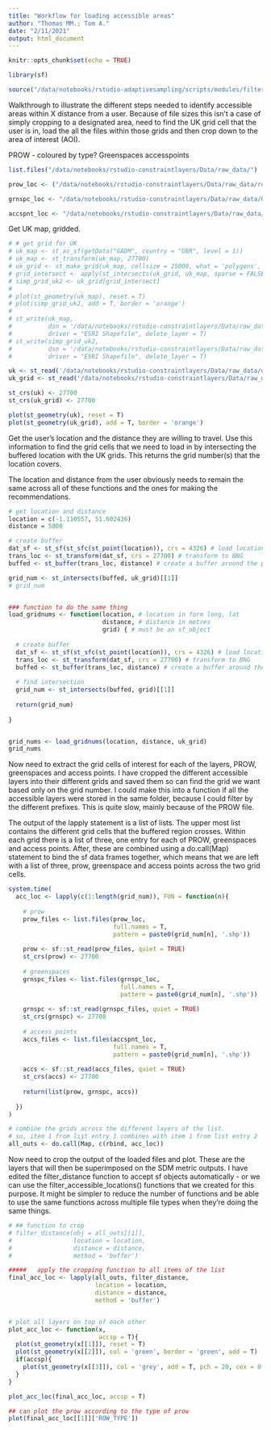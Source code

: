 ```yaml
---
title: "Workflow for loading accessible areas"
author: "Thomas MM.; Tom A."
date: "2/11/2021"
output: html_document
---
```


```r
knitr::opts_chunk$set(echo = TRUE)

library(sf)

source("/data/notebooks/rstudio-adaptivesampling/scripts/modules/filter_distance.R")


```


Walkthrough to illustrate the different steps needed to identify accessible areas within X distance from a user. Because of file sizes this isn't a case of simply cropping to a designated area, need to find the UK grid cell that the user is in, load the all the files within those grids and then crop down to the area of interest (AOI).

PROW - coloured by type?
Greenspaces
accesspoints

```r

list.files("/data/notebooks/rstudio-constraintlayers/Data/raw_data/")

prow_loc <- ("/data/notebooks/rstudio-constraintlayers/Data/raw_data/rowmaps_footpathbridleway/rowmaps_footpathbridleway/gridded_data")

grnspc_loc <- "/data/notebooks/rstudio-constraintlayers/Data/raw_data/OS_greenspaces/OS Open Greenspace (ESRI Shape File) GB/data/gridded_greenspace_data/"

accspnt_loc <- "/data/notebooks/rstudio-constraintlayers/Data/raw_data/OS_greenspaces/OS Open Greenspace (ESRI Shape File) GB/data/gridded_accesspoint_data/"

```


Get UK map, gridded.

```r

# # get grid for UK
# uk_map <- st_as_sf(getData("GADM", country = "GBR", level = 1))
# uk_map <- st_transform(uk_map, 27700)
# uk_grid <- st_make_grid(uk_map, cellsize = 25000, what = 'polygons', square=TRUE)
# grid_intersect <- apply(st_intersects(uk_grid, uk_map, sparse = FALSE), 1, any)
# simp_grid_uk2 <- uk_grid[grid_intersect]
# 
# plot(st_geometry(uk_map), reset = T)
# plot(simp_grid_uk2, add = T, border = 'orange')
# 
# st_write(uk_map,
#          dsn = '/data/notebooks/rstudio-constraintlayers/Data/raw_data/uk_map.shp',
#          driver = "ESRI Shapefile", delete_layer = T)
# st_write(simp_grid_uk2,
#          dsn = '/data/notebooks/rstudio-constraintlayers/Data/raw_data/uk_grid_25km.shp',
#          driver = "ESRI Shapefile", delete_layer = T)

uk <- st_read('/data/notebooks/rstudio-constraintlayers/Data/raw_data/uk_map.shp')
uk_grid <- st_read('/data/notebooks/rstudio-constraintlayers/Data/raw_data/uk_grid_25km.shp')

st_crs(uk) <- 27700
st_crs(uk_grid) <- 27700

plot(st_geometry(uk), reset = T)
plot(st_geometry(uk_grid), add = T, border = 'orange')

```

Get the user's location and the distance they are willing to travel. Use this information to find the grid cells that we need to load in by intersecting the buffered location with the UK grids. This returns the grid number(s) that the location covers.

The location and distance from the user obviously needs to remain the same across all of these functions and the ones for making the recommendations.

```r

# get location and distance
location = c(-1.110557, 51.602436)
distance = 5000

# create buffer
dat_sf <- st_sf(st_sfc(st_point(location)), crs = 4326) # load location points, convert to spatial lat/lon
trans_loc <- st_transform(dat_sf, crs = 27700) # transform to BNG
buffed <- st_buffer(trans_loc, distance) # create a buffer around the point

grid_num <- st_intersects(buffed, uk_grid)[[1]]
# grid_num


### function to do the same thing
load_gridnums <- function(location, # location in form long, lat
                          distance, # distance in metres
                          grid) { # must be an sf_object
  
  # create buffer
  dat_sf <- st_sf(st_sfc(st_point(location)), crs = 4326) # load location points, convert to spatial lat/lon
  trans_loc <- st_transform(dat_sf, crs = 27700) # transform to BNG
  buffed <- st_buffer(trans_loc, distance) # create a buffer around the point
  
  # find intersection
  grid_num <- st_intersects(buffed, grid)[[1]]
  
  return(grid_num)
  
}


grid_nums <- load_gridnums(location, distance, uk_grid)
grid_nums

```


Now need to extract the grid cells of interest for each of the layers, PROW, greenspaces and access points. I have cropped the different accessible layers into their different grids and saved them so can find the grid we want based only on the grid number. I could make this into a function if all the accessible layers were stored in the same folder, because I could filter by the different prefixes. This is quite slow, mainly because of the PROW file. 

The output of the lapply statement is a list of lists. The upper most list contains the different grid cells that the buffered region crosses. Within each grid there is a list of three, one entry for each of PROW, greenspaces and access points. After, these are combined using a do.call(Map) statement to bind the sf data frames together, which means that we are left with a list of three, prow, greenspace and access points across the two grid cells.

```r

system.time(
  acc_loc <- lapply(c(1:length(grid_num)), FUN = function(n){
    
    # prow
    prow_files <- list.files(prow_loc, 
                             full.names = T,
                             pattern = paste0(grid_num[n], '.shp'))
    
    prow <- sf::st_read(prow_files, quiet = TRUE)
    st_crs(prow) <- 27700
    
    # greenspaces
    grnspc_files <- list.files(grnspc_loc, 
                               full.names = T,
                               pattern = paste0(grid_num[n], '.shp'))
    
    grnspc <- sf::st_read(grnspc_files, quiet = TRUE)
    st_crs(grnspc) <- 27700
    
    # access points
    accs_files <- list.files(accspnt_loc, 
                             full.names = T,
                             pattern = paste0(grid_num[n], '.shp'))
    
    accs <- sf::st_read(accs_files, quiet = TRUE)
    st_crs(accs) <- 27700
    
    return(list(prow, grnspc, accs))
    
  })
)

# combine the grids across the different layers of the list.
# so, item 1 from list entry 1 combines with item 1 from list entry 2
all_outs <- do.call(Map, c(rbind, acc_loc))

```


Now need to crop the output of the loaded files and plot. These are the layers that will then be superimposed on the SDM metric outputs. I have edited the filter_distance function to accept sf objects automatically - or we can use the filter_accessible_locations() functions that we created for this purpose. It might be simpler to reduce the number of functions and be able to use the same functions across multiple file types when they're doing the same things. 

```r

# ## function to crop
# filter_distance(obj = all_outs[[1]],
#                 location = location,
#                 distance = distance,
#                 method = 'buffer')

#####   apply the cropping function to all items of the list 
final_acc_loc <- lapply(all_outs, filter_distance,
                        location = location,
                        distance = distance,
                        method = 'buffer')


# plot all layers on top of each other
plot_acc_loc <- function(x,
                         accsp = T){
  plot(st_geometry(x[[1]]), reset = T)
  plot(st_geometry(x[[2]]), col = 'green', border = 'green', add = T)
  if(accsp){
    plot(st_geometry(x[[3]]), col = 'grey', add = T, pch = 20, cex = 0.8)
  }
}

plot_acc_loc(final_acc_loc, accsp = T)

## can plot the prow according to the type of prow 
plot(final_acc_loc[[1]]['ROW_TYPE'])


```












